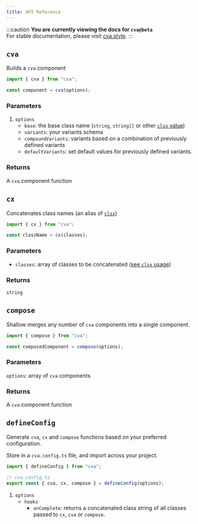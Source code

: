 ```yaml
---
title: API Reference
---
```


:::caution
**You are currently viewing the docs for `cva@beta`**  
For stable documentation, please visit [cva.style](https://cva.style).
:::

## `cva`

Builds a `cva` component

```ts
import { cva } from "cva";

const component = cva(options);
```

### Parameters

1. `options`
   - `base`: the base class name (`string`, `string[]` or other [`clsx` value](https://github.com/lukeed/clsx#input))
   - `variants`: your variants schema
   - `compoundVariants`: variants based on a combination of previously defined variants
   - `defaultVariants`: set default values for previously defined variants.

### Returns

A `cva` component function

## `cx`

Concatenates class names (an alias of [`clsx`](https://github.com/lukeed/clsx))

```ts
import { cx } from "cva";

const className = cx(classes);
```

### Parameters

- `classes`: array of classes to be concatenated ([see `clsx` usage](https://github.com/lukeed/clsx#input))

### Returns

`string`

## `compose`

Shallow merges any number of `cva` components into a single component.

```ts
import { compose } from "cva";

const composedComponent = compose(options);
```

### Parameters

`options`: array of `cva` components

### Returns

A `cva` component function

## `defineConfig`

Generate `cva`, `cx` and `compose` functions based on your preferred configuration.

Store in a `cva.config.ts` file, and import across your project.

```ts
import { defineConfig } from "cva";

// cva.config.ts
export const { cva, cx, compose } = defineConfig(options);
```

1. `options`
   - `hooks`
     - `onComplete`: returns a concatenated class string of all classes passed to `cx`, `cva` or `compose`.
